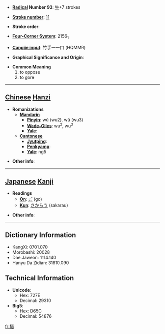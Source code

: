 * '''[[Wiktionary:Chinese radical index| Radical]] Number 93''': [[Wiktionary:Chinese radical index 牛|牛]]+7 strokes

* '''[[Wiktionary:Chinese total strokes index|Stroke number]]''': [[Wiktionary:Chinese total strokes index 11|11]]

* '''Stroke order''': 

* '''[[Wiktionary:Chinese four corner index|Four-Corner System]]''': 2156<sub>1</sub>

* '''[[Wiktionary:Chinese Cangjie index|Cangjie input]]''': 竹手一一口 (HQMMR)

* '''Graphical Significance and Origin''': 

* '''Common Meaning'''
*#to oppose
*# to gore


----

== [[Chinese]] [[Hanzi]] ==

* '''Romanizations'''
** '''[[Mandarin]]'''
*** '''[[Pinyin]]''': wú (wu2), wǔ (wu3)
*** '''[[Wade-Giles]]''': wu<sup>2</sup>, wu<sup>3</sup>
*** '''[[Yale]]''': 
** '''[[Cantonese]]'''
*** '''[[Jyutping]]''':
*** '''[[Penkyamp]]''': 
*** '''[[Yale]]''': ng5

* '''Other info''': 

----

== [[Japanese]] [[Kanji]] ==

* '''Readings'''
** '''[[On]]''': [[ご]] (go)
** '''[[Kun]]''': [[さからう]] (sakarau)

* '''Other info''':  

----

== Dictionary Information ==

* KangXi: 0701.070
* Morobashi: 20028
* Dae Jaweon: 1114.140
* Hanyu Da Zidian: 31810.090

== Technical Information ==

* '''Unicode''':
** Hex: 727E
** Decimal: 29310
* '''Big5''':
** Hex: D65C
** Decimal: 54876

[[fr:牾]]